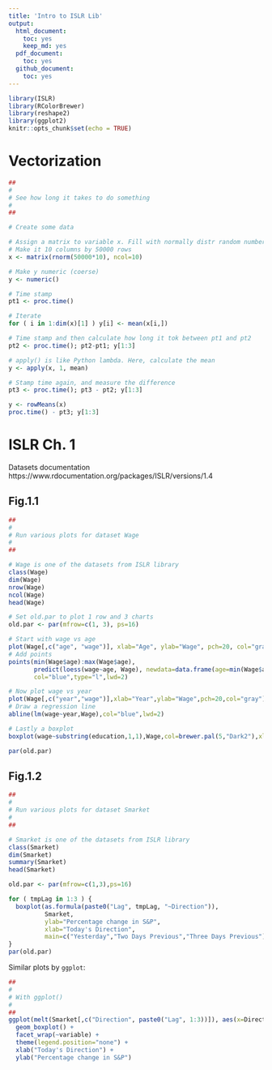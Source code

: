 ```yaml
---
title: 'Intro to ISLR Lib'
output:
  html_document:
    toc: yes
    keep_md: yes
  pdf_document:
    toc: yes
  github_document:
    toc: yes
---
```


```r
library(ISLR)
library(RColorBrewer)
library(reshape2)
library(ggplot2)
knitr::opts_chunk$set(echo = TRUE)
```


# Vectorization

```r
##
#
# See how long it takes to do something
#
##

# Create some data

# Assign a matrix to variable x. Fill with normally distr random numbers
# Make it 10 columns by 50000 rows
x <- matrix(rnorm(50000*10), ncol=10)

# Make y numeric (coerse)
y <- numeric()

# Time stamp
pt1 <- proc.time()

# Iterate
for ( i in 1:dim(x)[1] ) y[i] <- mean(x[i,])

# Time stamp and then calculate how long it tok between pt1 and pt2
pt2 <- proc.time(); pt2-pt1; y[1:3]

# apply() is like Python lambda. Here, calculate the mean
y <- apply(x, 1, mean)

# Stamp time again, and measure the difference
pt3 <- proc.time(); pt3 - pt2; y[1:3]

y <- rowMeans(x)
proc.time() - pt3; y[1:3]
```

# ISLR Ch. 1

Datasets documentation https://www.rdocumentation.org/packages/ISLR/versions/1.4

## Fig.1.1

```r
##
#
# Run various plots for dataset Wage
#
##

# Wage is one of the datasets from ISLR library
class(Wage)
dim(Wage)
nrow(Wage)
ncol(Wage)
head(Wage)

# Set old.par to plot 1 row and 3 charts
old.par <- par(mfrow=c(1, 3), ps=16)

# Start with wage vs age
plot(Wage[,c("age", "wage")], xlab="Age", ylab="Wage", pch=20, col="gray")
# Add points
points(min(Wage$age):max(Wage$age),
       predict(loess(wage~age, Wage), newdata=data.frame(age=min(Wage$age):max(Wage$age))),
       col="blue",type="l",lwd=2)

# Now plot wage vs year
plot(Wage[,c("year","wage")],xlab="Year",ylab="Wage",pch=20,col="gray")
# Draw a regression line
abline(lm(wage~year,Wage),col="blue",lwd=2)

# Lastly a boxplot
boxplot(wage~substring(education,1,1),Wage,col=brewer.pal(5,"Dark2"),xlab="Education Level",ylab="Wage")  #YlGnBu RdYlGn Accent

par(old.par)
```

## Fig.1.2

```r
##
#
# Run various plots for dataset Smarket
#
##

# Smarket is one of the datasets from ISLR library
class(Smarket)
dim(Smarket)
summary(Smarket)
head(Smarket)

old.par <- par(mfrow=c(1,3),ps=16)

for ( tmpLag in 1:3 ) {
  boxplot(as.formula(paste0("Lag", tmpLag, "~Direction")),
          Smarket,
          ylab="Percentage change in S&P",
          xlab="Today's Direction",
          main=c("Yesterday","Two Days Previous","Three Days Previous")[tmpLag],col=c("skyblue2","darkorange3"))
}
par(old.par)
```

Similar plots by `ggplot`:

```r
##
#
# With ggplot()
#
##
ggplot(melt(Smarket[,c("Direction", paste0("Lag", 1:3))]), aes(x=Direction, y=value, fill=Direction)) +
  geom_boxplot() +
  facet_wrap(~variable) +
  theme(legend.position="none") +
  xlab("Today's Direction") +
  ylab("Percentage change in S&P")
```

